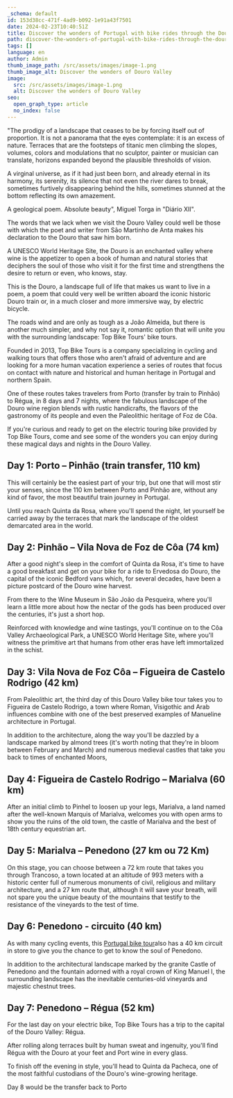 ```yaml
---
_schema: default
id: 153d38cc-471f-4ad9-b092-1e91a43f7501
date: 2024-02-23T10:40:51Z
title: Discover the wonders of Portugal with bike rides through the Douro Valley
path: discover-the-wonders-of-portugal-with-bike-rides-through-the-douro-valley
tags: []
language: en
author: Admin
thumb_image_path: /src/assets/images/image-1.png
thumb_image_alt: Discover the wonders of Douro Valley
image:
  src: /src/assets/images/image-1.png
  alt: Discover the wonders of Douro Valley
seo:
  open_graph_type: article
  no_index: false
---
```

"The prodigy of a landscape that ceases to be by forcing itself out of
proportion. It is not a panorama that the eyes contemplate: it is an excess of
nature. Terraces that are the footsteps of titanic men climbing the slopes,
volumes, colors and modulations that no sculptor, painter or musician can
translate, horizons expanded beyond the plausible thresholds of vision.

A virginal universe, as if it had just been born, and already eternal in its
harmony, its serenity, its silence that not even the river dares to break,
sometimes furtively disappearing behind the hills, sometimes stunned at the
bottom reflecting its own amazement.

A geological poem. Absolute beauty", Miguel Torga in "Diário XII".

The words that we lack when we visit the Douro Valley could well be those with
which the poet and writer from São Martinho de Anta makes his declaration to the
Douro that saw him born.

A UNESCO World Heritage Site, the Douro is an enchanted valley where wine is the
appetizer to open a book of human and natural stories that deciphers the soul of
those who visit it for the first time and strengthens the desire to return or
even, who knows, stay.

This is the Douro, a landscape full of life that makes us want to live in a
poem, a poem that could very well be written aboard the iconic historic Douro
train or, in a much closer and more immersive way, by electric bicycle.

The roads wind and are only as tough as a João Almeida, but there is another
much simpler, and why not say it, romantic option that will unite you with the
surrounding landscape: Top Bike Tours' bike tours.

Founded in 2013, Top Bike Tours is a company specializing in cycling and walking
tours that offers those who aren't afraid of adventure and are looking for a
more human vacation experience a series of routes that focus on contact with
nature and historical and human heritage in Portugal and northern Spain.

One of these routes takes travelers from Porto (transfer by train to Pinhão) to
Régua, in 8 days and 7 nights, where the fabulous landscape of the Douro wine
region blends with rustic handicrafts, the flavors of the gastronomy of its
people and even the Paleolithic heritage of Foz de Côa.

If you're curious and ready to get on the electric touring bike provided by Top
Bike Tours, come and see some of the wonders you can enjoy during these magical
days and nights in the Douro Valley.

## Day 1: Porto – Pinhão (train transfer, 110 km)

This will certainly be the easiest part of your trip, but one that will most
stir your senses, since the 110 km between Porto and Pinhão are, without any
kind of favor, the most beautiful train journey in Portugal.

Until you reach Quinta da Rosa, where you'll spend the night, let yourself be
carried away by the terraces that mark the landscape of the oldest demarcated
area in the world.

## Day 2: Pinhão – Vila Nova de Foz de Côa (74 km)

After a good night's sleep in the comfort of Quinta da Rosa, it's time to have a
good breakfast and get on your bike for a ride to Ervedosa do Douro, the capital
of the iconic Bedford vans which, for several decades, have been a picture
postcard of the Douro wine harvest.

From there to the Wine Museum in São João da Pesqueira, where you'll learn a
little more about how the nectar of the gods has been produced over the
centuries, it's just a short hop.

Reinforced with knowledge and wine tastings, you'll continue on to the Côa
Valley Archaeological Park, a UNESCO World Heritage Site, where you'll witness
the primitive art that humans from other eras have left immortalized in the
schist.

## Day 3: Vila Nova de Foz Côa – Figueira de Castelo Rodrigo (42 km)

From Paleolithic art, the third day of this Douro Valley bike tour takes you to
Figueira de Castelo Rodrigo, a town where Roman, Visigothic and Arab influences
combine with one of the best preserved examples of Manueline architecture in
Portugal.

In addition to the architecture, along the way you'll be dazzled by a landscape
marked by almond trees (it's worth noting that they're in bloom between February
and March) and numerous medieval castles that take you back to times of
enchanted Moors,

## Day 4: Figueira de Castelo Rodrigo – Marialva (60 km)

After an initial climb to Pinhel to loosen up your legs, Marialva, a land named
after the well-known Marquis of Marialva, welcomes you with open arms to show
you the ruins of the old town, the castle of Marialva and the best of 18th
century equestrian art.

## Day 5: Marialva – Penedono (27 km ou 72 Km)

On this stage, you can choose between a 72 km route that takes you through
Trancoso, a town located at an altitude of 993 meters with a historic center
full of numerous monuments of civil, religious and military architecture, and a
27 km route that, although it will save your breath, will not spare you the
unique beauty of the mountains that testify to the resistance of the vineyards
to the test of time.

## Day 6: Penedono - circuito (40 km)

As with many cycling events, this
[Portugal bike tour](https://topbiketoursportugal.com/)also has a 40 km circuit
in store to give you the chance to get to know the soul of Penedono.

In addition to the architectural landscape marked by the granite Castle of
Penedono and the fountain adorned with a royal crown of King Manuel I, the
surrounding landscape has the inevitable centuries-old vineyards and majestic
chestnut trees.

## Day 7: Penedono – Régua (52 km)

For the last day on your electric bike, Top Bike Tours has a trip to the capital
of the Douro Valley: Régua.

After rolling along terraces built by human sweat and ingenuity, you'll find
Régua with the Douro at your feet and Port wine in every glass.

To finish off the evening in style, you'll head to Quinta da Pacheca, one of the
most faithful custodians of the Douro's wine-growing heritage.

Day 8 would be the transfer back to Porto